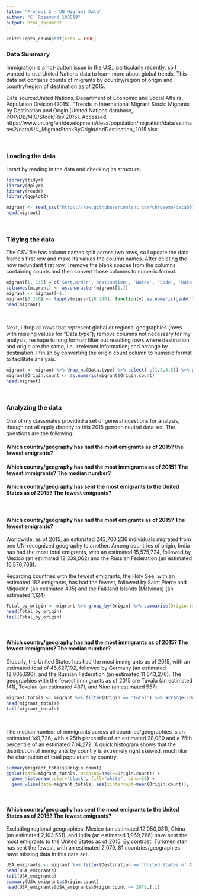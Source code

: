 ---
title: "Project 2 - UN Migrant Data"
author: "C. Rosemond 100619"
output: html_document
---

```{r setup, include=FALSE}
knitr::opts_chunk$set(echo = TRUE)
```

### Data Summary

Immigration is a hot-button issue in the U.S., particularly recently, so I wanted to use United Nations data to learn more about global trends. This data set contains counts of migrants by country/region of origin and country/region of destination as of 2015.

Data source:United Nations, Department of Economic and Social Affairs, Population Division (2015). "Trends in International Migrant Stock: Migrants by Destination and Origin (United Nations database, POP/DB/MIG/Stock/Rev.2015). Accessed    https://www.un.org/en/development/desa/population/migration/data/estimates2/data/UN_MigrantStockByOriginAndDestination_2015.xlsx

<br>

### Loading the data
I start by reading in the data and checking its structure.

```{r load, eval=TRUE, warning=FALSE, message=FALSE}
library(tidyr)
library(dplyr)
library(readr)
library(ggplot2)
```

```{r migrant1, eval=TRUE, warning=FALSE, message=FALSE}
migrant <- read_csv("https://raw.githubusercontent.com/chrosemo/data607_fall19_project2/master/migrant.csv", skip=14, col_names = TRUE, col_types = cols (.default='c'))
head(migrant)
```

<br>

### Tidying the data
The CSV file has column names split across two rows, so I update the data frame's first row and make its values the column names. After deleting the now redundant first row, I remove the blank spaces from the columns containing counts and then convert those columns to numeric format.

```{r migrant2, eval=TRUE}
migrant[1, 1:5] = c('Sort.order','Destination', 'Notes', 'Code', 'Data.type')
colnames(migrant) <- as.character(migrant[1,])
migrant <- migrant[-1,]
migrant[6:240] <- lapply(migrant[6:240], function(y) as.numeric(gsub('\\s{1,2}', '', y)))
head(migrant)
```

<br>

Next, I drop all rows that represent global or regional geographies (rows with missing values for "Data.type"); remove columns not necessary for my analysis; reshape to long format; filter out resulting rows where destination and origin are the same, i.e. irrelevant information; and arrange by destination. I finish by converting the origin count column to numeric format to facilitate analysis.

```{r migrant3, eval=TRUE}
migrant <- migrant %>% drop_na(Data.type) %>% select(-c(1,3,4,5)) %>% gather(Origin, Origin.count, -Destination) %>% filter(Destination != Origin) %>% arrange(Destination)
migrant$Origin.count <- as.numeric(migrant$Origin.count)
head(migrant)
```

<br>

### Analyzing the data
One of my classmates provided a set of general questions for analysis, though not all apply directly to this 2015 gender-neutral data set. The questions are the following:

#### Which country/geography has had the most emigrants as of 2015? the fewest emigrants?
#### Which country/geography has had the most immigrants as of 2015? The fewest immigrants? The median number?
#### Which country/geography has sent the most emigrants to the United States as of 2015? The fewest emigrants?

<br>

#### Which country/geography has had the most emigrants as of 2015? The fewest emigrants?

Worldwide, as of 2015, an estimated 243,700,236 individuals migrated from one UN-recognized geography to another. Among countries of origin, India has had the most total emigrants, with an estimated 15,575,724, followed by Mexico (an estimated 12,339,062) and the Russian Federation (an estimated 10,576,766).

Regarding countries with the fewest emigrants, the Holy See, with an estimated 182 emigrants, has had the fewest, followed by Saint Pierre and Miquelon (an estimated 435) and the Falkland Islands (Malvinas) (an estimated 1,124).

```{r migrant4, eval=TRUE}
Total_by_origin <- migrant %>% group_by(Origin) %>% summarise(Origin.total = sum(Origin.count, na.rm=TRUE)) %>% arrange(-Origin.total)
head(Total_by_origin)
tail(Total_by_origin)
```

<br>

#### Which country/geography has had the most immigrants as of 2015? The fewest immigrants? The median number?

Globally, the United States has had the most immigrants as of 2015, with an estimated total of 46,627,102, followed by Germany (an estimated 12,005,690), and the Russian Federation (an estimated 11,643,276). The geographies with the fewest immigrants as of 2015 are Tuvalu (an estimated 141), Tokelau (an estimated 487), and Niue (an estimated 557).

```{r migrant5, eval=TRUE}
migrant_totals <- migrant %>% filter(Origin == 'Total') %>% arrange(-Origin.count)
head(migrant_totals)
tail(migrant_totals)
```

<br>

The median number of immigrants across all countries/geographies is an estimated 149,726, with a 25th percentile of an estimated 28,080 and a 75th percentile of an estimated 704,272. A quick histogram shows that the distribution of immigrants by country is extremely right skewed, much like the distribution of total population by country.

```{r migrant6, eval=TRUE}
summary(migrant_totals$Origin.count)
ggplot(data=migrant_totals, mapping=aes(x=Origin.count)) +
  geom_histogram(color="black", fill="white", bins=50) +
  geom_vline(data=migrant_totals, aes(xintercept=mean(Origin.count)), linetype="dashed")
```

<br>

#### Which country/geography has sent the most emigrants to the United States as of 2015? The fewest emigrants?

Excluding regional geographies, Mexico (an estimated 12,050,031), China (an estimated 2,103,551), and India (an estimated 1,969,286) have sent the most emigrants to the United States as of 2015. By contrast, Turkmenistan has sent the fewest, with an estimated 2,079. 81 countries/geographies have missing data in this data set.

```{r migrant7, eval=TRUE}
USA_emigrants <- migrant %>% filter(Destination == 'United States of America') %>% arrange(-Origin.count)
head(USA_emigrants)
tail(USA_emigrants)
summary(USA_emigrants$Origin.count)
head(USA_emigrants[USA_emigrants$Origin.count == 2079,],1)
```

